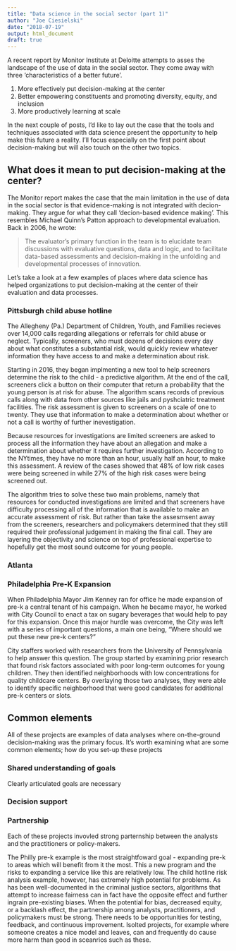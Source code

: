 ```yaml
---
title: "Data science in the social sector (part 1)"
author: "Joe Ciesielski"
date: "2018-07-19"
output: html_document
draft: true
---
```


A recent report by Monitor Institute at Deloitte attempts to asses the landscape of the use of data in the social sector. They come away with three 'characteristics of a better future'.

1. More effectively put decision-making at the center
2. Better empowering constituents and promoting diversity, equity, and inclusion
3. More productively learning at scale

In the next couple of posts, I'd like to lay out the case that the tools and techniques associated with data science present the opportunity to help make this future a reality. I'll focus especially on the first point about decision-making but will also touch on the other two topics. 

## What does it mean to put decision-making at the center?

The Monitor report makes the case that the main limitation in the use of data in the social sector is that evidence-making is not integrated with decion-making. They argue for what they call 'decion-based evidence making'. This resembles Michael Quinn's Patton approach to developmental evaluation. Back in 2006, he wrote:

> The evaluator’s primary function in the team is to elucidate team discussions with evaluative questions, data and logic, and to facilitate data-based assessments and decision-making in the unfolding and developmental processes of innovation.

Let's take a look at a few examples of places where data science has helped organizations to put decision-making at the center of their evaluation and data processes. 

### Pittsburgh child abuse hotline

The Allegheny (Pa.) Department of Children, Youth, and Families recieves over 14,000 calls regarding allegations or referrals for child abuse or neglect. Typically, screeners, who must dozens of decisions every day about what constitutes a substantial risk, would quickly review whatever information they have access to and make a determination about risk. 

Starting in 2016, they began implmenting a new tool to help screeners determine the risk to the child - a predictive algorithm. At the end of the call, screeners click a button on their computer that return a probability that the young person is at risk for abuse. The algorithm scans records of previous calls along with data from other sources like jails and pyshciatric treatment facilities. The risk assessment is given to screeners on a scale of one to twenty. They use that information to make a determination about whether or not a call is worthy of further inevestigation. 

Because resources for investigations are limited screeners are asked to process all the information they have about an allegation and make a determination about whether it requires further investigation. According to the NYtimes, they have no more than an hour, usually half an hour, to make this assessment. A review of the cases showed that 48% of low risk cases were being screened in while 27% of the high risk cases were being screened out. 

The algorithm tries to solve these two main problems, namely that resources for conducted investigations are limited and that screeners have difficulty processing all of the information that is available to make an accurate assessment of risk. But rather than take the assesmsent away from the screeners, researchers and policymakers determined that they still required their professional judgement in making the final call. They are layering the objectivity and science on top of professional expertise to hopefully get the most sound outcome for young people. 

### Atlanta 



### Philadelphia Pre-K Expansion

When Philadelphia Mayor Jim Kenney ran for office he made expansion of pre-k a central tenant of his campaign. When he became mayor, he worked with City Council to enact a tax on sugary beverages that would help to pay for this expansion. Once this major hurdle was overcome, the City was left with a series of important questions, a main one being, "Where should we put these new pre-k centers?" 

City staffers worked with researchers from the University of Pennsylvania to help answer this question. The group started by examining prior research that found risk factors associated with poor long-term outcomes for young children. They then identified neighborhoods with low concentrations for quality childcare centers. By overlaying those two analyses, they were able to identify specific neighborhood that were good candidates for additional pre-k centers or slots. 

## Common elements

All of these projects are examples of data analyses where on-the-ground decision-making was the primary focus. It's worth examining what are some common elements; how do you set-up these projects 

### Shared understanding of goals

Clearly articulated goals are necessary 

### Decision support




### Partnership

Each of these projects invovled strong parternship between the analysts and the practitioners or policy-makers. 

The Philly pre-k example is the most straightfoward goal - expanding pre-k to areas which will benefit from it the most. This a new program and the risks to expanding a service like this are relatively low. The child hotline risk analysis example, however, has extremely high potential for problems. As has been well-documented in the criminal justice sectors, algorithms that attempt to increase fairness can in fact have the opposite effect and further ingrain pre-existing biases. When the potential for bias, decreased equity, or a backlash effect, the partnership among analysts, practitioners, and policymakers must be strong. There needs to be opportunities for testing, feedback, and continuous improvement. Isolted projects, for example where someone creates a nice model and leaves, can and frequently do cause more harm than good in sceanrios such as these. 



